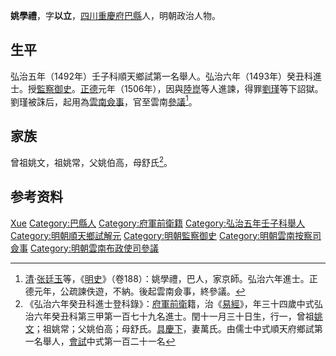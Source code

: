 {{明清人物信息框
| 姓名 = 姚學禮
| 原名 =
| 圖片名稱= 
| 圖片大小 =
| 圖片說明 = 
| 最高職務 = 雲南布政使司參議
| 國家 = 大明 
| 爵位 =
| 籍貫 = [[四川|四川]][[重慶府|重慶府]][[巴縣|巴縣]]
| 族裔 = 
| 字號 = 字以立
| 諡號 =
| 出生日期 = 閏十一月三十日
| 出生地點 =
| 逝世日期 = 卒年不詳 
| 逝世地點 =
| 墓葬 =
| 配偶 = 萬氏
| 親屬 = 
| 出身 =
* 弘治六年癸丑科同進士出身
| 經歷 =
| 著作 = 
}}
'''姚學禮'''{{BD|1460年||？年||Y}}，字'''以立'''，[[四川|四川]][[重慶府|重慶府]][[巴縣|巴縣]]人，明朝政治人物。

==生平==
弘治五年（1492年）壬子科順天鄉試第一名舉人。弘治六年（1493年）癸丑科進士。授[[監察御史|監察御史]]。[[正德_(明朝)|正德]]元年（1506年），因與[[陸崑|陸崑]]等人進諫，得罪[[劉瑾|劉瑾]]等下詔獄。劉瑾被誅后，起用為[[雲南|雲南]][[僉事|僉事]]，官至雲南[[參議|參議]]<ref>[[清|清]]·[[张廷玉|张廷玉]]等，《[[明史|明史]]》（卷188）：姚學禮，巴人，家京師。弘治六年進士。正德元年，公疏諫佚遊，不納。後起雲南僉事，終參議。</ref>。

==家族==
曾祖姚文，祖姚常，父姚伯高，母舒氏<ref>《弘治六年癸丑科進士登科錄》：[[府軍前衛|府軍前衛]]籍，治《[[易經|易經]]》，年三十四歲中式弘治六年癸丑科第三甲第一百七十九名進士。閏十一月三十日生，行一，曾祖[[姚文|姚文]]；祖姚常；父姚伯高；母舒氏。[[具慶下|具慶下]]，妻萬氏。由儒士中式順天府鄉試第一名舉人，[[會試|會試]]中式第一百二十一名</ref>。

== 参考资料 ==
{{reflist}}

{{弘治六年癸丑科殿试金榜}}

{{Authority control}}

{{DEFAULTSORT:Yao姚}}
[[Category:姚姓|Xue]]
[[Category:巴縣人|Category:巴縣人]]
[[Category:府軍前衛籍|Category:府軍前衛籍]]
[[Category:弘治五年壬子科舉人|Category:弘治五年壬子科舉人]]
[[Category:明朝順天鄉試解元|Category:明朝順天鄉試解元]]
[[Category:明朝監察御史|Category:明朝監察御史]]
[[Category:明朝雲南按察司僉事|Category:明朝雲南按察司僉事]]
[[Category:明朝雲南布政使司參議|Category:明朝雲南布政使司參議]]